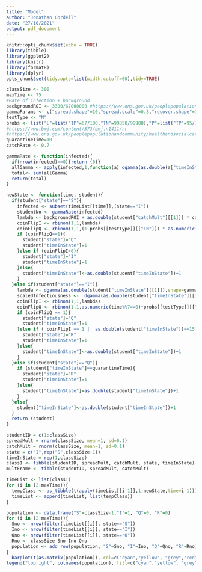 ```yaml
---
title: "Model"
author: "Jonathan Cordell"
date: "27/10/2021"
output: pdf_document
---
```


```r
knitr::opts_chunk$set(echo = TRUE)
library(tibble)
library(ggplot2)
library(knitr)
library(formatR)
library(dplyr)
opts_chunk$set(tidy.opts=list(width.cutoff=60),tidy=TRUE)
```
```r
classSize <- 300
maxTime <- 75
#Rate of infection + background
backgroundROI <- 3300/67000000 #https://www.ons.gov.uk/peoplepopulationandcommunity/populationandmigration/populationestimates
gammaParams <- c("spread.shape"=10,"spread.scale"=0.8,"recover.shape"=17,"recover.scale"=0.8)
testType <- "N"
probs <- list("L"=list("TP"=67/100,"TN"=99850/99900),"P"=list("TP"=95/100,"TN"=99.2/100), "N"=list("TP"=0,"TN"=1))
#https://www.bmj.com/content/373/bmj.n1411/rr
#https://www.ons.gov.uk/peoplepopulationandcommunity/healthandsocialcare/conditionsanddiseases/methodologies/covid19infectionsurveypilotmethodsandfurtherinformation
quarantineTime=10
catchRate <- 0.7
```

```r
gammaRate <- function(infected){
  if(nrow(infected)==0){return (0)}
  allGamma <- apply(infected,1,function(a) dgamma(as.double(a["timeInState"][[1]]),shape=gammaParams["spread.shape"],scale=gammaParams["spread.scale"]) / dgamma(gammaParams["spread.shape"]*gammaParams["spread.scale"],shape=gammaParams["spread.shape"],scale=gammaParams["spread.scale"])* as.double(a["spreadMult"]))
  total<- sum(allGamma)
  return(total)
}

newState <- function(time, student){
  if(student["state"]=="S"){
    infected <- subset(timeList[[time]],(state=="I"))
    studentNo <- gammaRate(infected)
    lambda <- backgroundROI + as.double(student["catchMult"][[1]]) * catchRate *  studentNo/classSize
    coinFlipI <- rbinom(1,1,lambda)
    coinFlipQ <- rbinom(1,1,(1-probs[[testType]][["TN"]]) * as.numeric(time%%7==0))
    if (coinFlipQ==1){
      student["state"]="Q"
      student["timeInState"]=1
    }else if (coinFlipI>0){
      student["state"]="I"
      student["timeInState"]=1
    }else{
      student["timeInState"]<-as.double(student["timeInState"])+1
    }
  }else if(student["state"]=="I"){
    lambda <- dgamma(as.double(student["timeInState"][[1]]),shape=gammaParams["recover.shape"],scale=gammaParams["recover.scale"])
    scaledInfectiousness <-  dgamma(as.double(student["timeInState"][[1]]),shape=gammaParams["spread.shape"],scale=gammaParams["spread.scale"]) / dgamma(gammaParams["spread.shape"]*gammaParams["spread.scale"],shape=gammaParams["spread.shape"],scale=gammaParams["spread.scale"])
    coinFlipI <- rbinom(1,1,lambda)
    coinFlipQ <- rbinom(1,1,as.numeric(time%%7==0)*probs[[testType]][["TP"]]*scaledInfectiousness)
    if (coinFlipQ == 1){
      student["state"]="Q"
      student["timeInState"]=1
    }else if ( coinFlipI == 1 || as.double(student["timeInState"])==15){
      student["state"]="R"
      student["timeInState"]=1
    }else{
      student["timeInState"]<-as.double(student["timeInState"])+1
    }
  }else if(student["state"]=="Q"){
    if (student["timeInState"]==quarantineTime){
      student["state"]="R"
      student["timeInState"]=1
    }else{
      student["timeInState"]=as.double(student["timeInState"])+1
    }
  }else{
    student["timeInState"]<-as.double(student["timeInState"])+1
  }
  return (student)
}
```


```r
studentID = c(1:classSize)
spreadMult = rnorm(classSize, mean=1, sd=0.1)
catchMult = rnorm(classSize, mean=1, sd=0.1)
state = c("I",rep("S",classSize-1))
timeInState = rep(1,classSize)
class1 <- tibble(studentID, spreadMult, catchMult, state, timeInState)
multFrame <- tibble(studentID, spreadMult, catchMult)
```

```r
timeList <- list(class1)
for (i in (2:maxTime)){
  tempClass <- as_tibble(t(apply(timeList[[i-1]],1,newState,time=i-1)))
  timeList <- append(timeList, list(tempClass))
}
```

```r
population <- data.frame("S"=classSize-1,"I"=1, "Q"=0, "R"=0)
for (i in (2:maxTime)){
  Sno <- nrow(filter(timeList[[i]], state=="S"))
  Ino <- nrow(filter(timeList[[i]], state=="I"))
  Qno <- nrow(filter(timeList[[i]], state=="Q"))
  Rno <- classSize-Sno-Ino-Qno
  population <- add_row(population, "S"=Sno, "I"=Ino, "Q"=Qno, "R"=Rno)
}
  barplot(t(as.matrix(population)), col=c("cyan","yellow", "grey","red"), xlab="Days", ylab="Students", names.arg=(1:maxTime))
legend("topright", colnames(population), fill=c("cyan","yellow", "grey","red"), bg="white")
```
